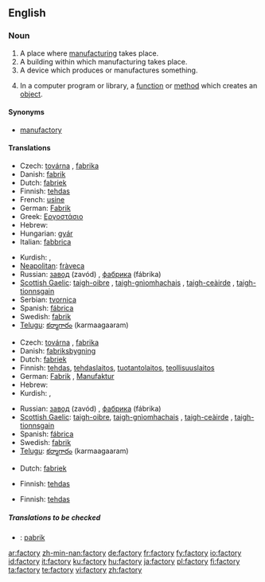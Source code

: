 ==English==

===Noun===
{{en-noun|factor|ies}}

# A place where [[manufacture|manufacturing]] takes place.
# A building within which manufacturing takes place.
# A device which produces or manufactures something.
# {{programming}} In a computer program or library, a [[function]] or [[method]] which creates an [[object]].

====Synonyms====
* [[manufactory]]

====Translations====
{{trans-top|manufacturing place}}
* Czech: [[továrna]] {{f}}, [[fabrika]] {{f}}
* Danish: [[fabrik]] {{c}}
* Dutch: [[fabriek]] {{f}}
* Finnish: [[tehdas]]
* French: [[usine]] {{f}}
* German: [[Fabrik]] {{f}}
* Greek: [[Εργοστάσιο]]
* Hebrew: {{he-translation|מפעל|mif`ál}} {{m}}
* Hungarian: [[gyár]]
* Italian: [[fabbrica]] {{f}}
{{trans-mid}}
* Kurdish: {{KUchar|[[کارگه‌]]}}, {{KUchar|[[کارخانه‌]]}}
* [[Neapolitan]]: [[fràveca]] {{f}}
* Russian: [[завод]] (zavód) {{m}}, [[фабрика]] (fábrika) {{f}}
* [[Scottish Gaelic]]: [[taigh-oibre]] {{m}}, [[taigh-gnìomhachais]] {{m}}, [[taigh-ceàirde]] {{m}}, [[taigh-tionnsgain]] {{m}}
* Serbian: [[tvornica]] {{f}}
* Spanish: [[fábrica]] {{f}}
* Swedish: [[fabrik]] {{c}}
* [[Telugu]]: [[కర్మాగారం]] (karmaagaaram)
{{trans-bottom}}

{{trans-top|manufacturing building}}
* Czech: [[továrna]] {{f}}, [[fabrika]] {{f}}
* Danish: [[fabriksbygning]] {{c}}
* Dutch: [[fabriek]] {{f}}
* Finnish: [[tehdas]], [[tehdaslaitos]], [[tuotantolaitos]], [[teollisuuslaitos]]
* German: [[Fabrik]] {{f}}, [[Manufaktur]] {{f}}
* Hebrew: {{he-translation|מפעל|mif`ál}} {{m}}
* Kurdish: {{KUchar|[[کارگه‌]]}}, {{KUchar|[[کارخانه‌]]}}
{{trans-mid}}
* Russian: [[завод]] (zavód) {{m}}, [[фабрика]] (fábrika) {{f}}
* [[Scottish Gaelic]]: [[taigh-oibre]], [[taigh-gnìomhachais]] {{m}}, [[taigh-ceàirde]] {{m}}, [[taigh-tionnsgain]] {{m}}
* Spanish: [[fábrica]] {{f}}
* Swedish: [[fabrik]] {{c}}
* [[Telugu]]: [[కర్మాగారం]] (karmaagaaram)
{{trans-bottom}}

{{trans-top|producing device}}
* Dutch: [[fabriek]] {{f}}
{{trans-mid}}
* Finnish: [[tehdas]]
{{trans-bottom}}

{{trans-top|in computing, a function or method that creates objects}}
* Finnish: [[tehdas]]
{{trans-mid}}
{{trans-bottom}}

=====Translations to be checked=====
{{checktrans}}
* {{ttbc|Indonesian}}: [[pabrik]]

[[ar:factory]]
[[zh-min-nan:factory]]
[[de:factory]]
[[fr:factory]]
[[fy:factory]]
[[io:factory]]
[[id:factory]]
[[it:factory]]
[[ku:factory]]
[[hu:factory]]
[[ja:factory]]
[[pl:factory]]
[[fi:factory]]
[[ta:factory]]
[[te:factory]]
[[vi:factory]]
[[zh:factory]]